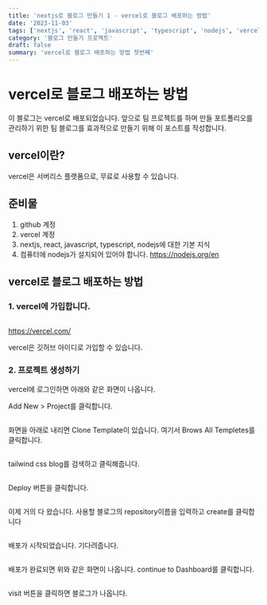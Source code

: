 ```yaml
---
title: 'nextjs로 블로그 만들기 1 - vercel로 블로그 배포하는 방법'
date: '2023-11-03'
tags: ['nextjs', 'react', 'javascript', 'typescript', 'nodejs', 'vercel']
category: '블로그 만들기 프로젝트'
draft: false
summary: 'vercel로 블로그 배포하는 방법 첫번째'
---
```


# vercel로 블로그 배포하는 방법

이 블로그는 vercel로 배포되었습니다.
앞으로 팀 프로젝트를 하며 만들 포트폴리오를 관리하기 위한 팀 블로그를 효과적으로 만들기 위해 이 포스트를 작성합니다.


## vercel이란?

vercel은 서버리스 플랫폼으로, 무료로 사용할 수 있습니다.

## 준비물

1. github 계정
2. vercel 계정
3. nextjs, react, javascript, typescript, nodejs에 대한 기본 지식
4. 컴퓨터에 nodejs가 설치되어 있어야 합니다.
https://nodejs.org/en

## vercel로 블로그 배포하는 방법

### 1. vercel에 가입합니다.
<Image alt="" src="/static/images/mkblog/1.png" width={800} height={800} />

https://vercel.com/

vercel은 깃허브 아이디로 가입할 수 있습니다.

### 2. 프로젝트 생성하기

vercel에 로그인하면 아래와 같은 화면이 나옵니다.
<Image alt="" src="/static/images/mkblog/2.png" width={800} height={800} />

Add New > Project를 클릭합니다.

<Image alt="" src="/static/images/mkblog/3.png" width={800} height={800} />

화면을 아래로 내리면 Clone Template이 있습니다.
여기서 Brows All Templetes를 클릭합니다.


<Image alt="" src="/static/images/mkblog/4.png" width={800} height={800} />

tailwind css blog를 검색하고 클릭해줍니다.


<Image alt="" src="/static/images/mkblog/5.png" width={800} height={800} />

Deploy 버튼을 클릭합니다.


<Image alt="" src="/static/images/mkblog/6.png" width={800} height={800} />


이제 거의 다 왔습니다.
사용할 블로그의 repository이름을 입력하고 create를 클릭합니다

<Image alt="" src="/static/images/mkblog/7.png" width={800} height={800} />

배포가 시작되었습니다.
기다려줍니다.


<Image alt="" src="/static/images/mkblog/9.png" width={800} height={800} />

배포가 완료되면 위와 같은 화면이 나옵니다.
continue to Dashboard를 클릭합니다.



<Image alt="" src="/static/images/mkblog/10.png" width={800} height={800} />

visit 버튼을 클릭하면 블로그가 나옵니다. 